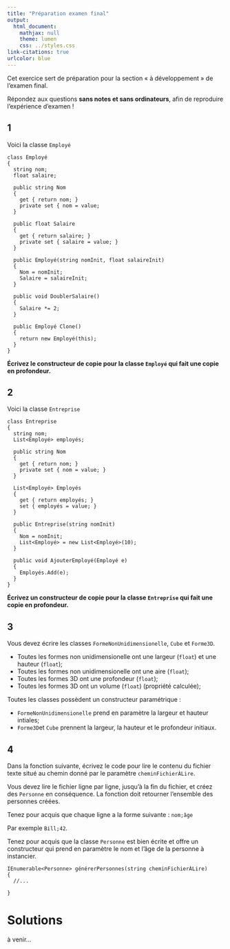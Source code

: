 ```yaml
---
title: "Préparation examen final"
output:
  html_document:
    mathjax: null
    theme: lumen
    css: ../styles.css
link-citations: true
urlcolor: blue
---
```


Cet exercice sert de préparation pour la section « à développement » de l'examen final.

Répondez aux questions **sans notes et sans ordinateurs**, afin de reproduire l'expérience d'examen !

## 1
Voici la classe `Employé`

```
class Employé
{
  string nom;
  float salaire;
  
  public string Nom 
  {
    get { return nom; }
    private set { nom = value;
  }
  
  public float Salaire
  {
    get { return salaire; }
    private set { salaire = value; }
  }
  
  public Employé(string nomInit, float salaireInit)
  {
    Nom = nomInit;
    Salaire = salaireInit;
  }
  
  public void DoublerSalaire()
  {
    Salaire *= 2;
  }
  
  public Employé Clone()
  {
    return new Employé(this);
  }
}
```

**Écrivez le constructeur de copie pour la classe `Employé` qui fait une copie en profondeur.**

## 2
Voici la classe `Entreprise`

```
class Entreprise
{
  string nom;
  List<Employé> employés;
  
  public string Nom
  {
    get { return nom; }
    private set { nom = value; }
  }
  
  List<Employé> Employés
  {
    get { return employés; }
    set { employés = value; }
  }
  
  public Entreprise(string nomInit)
  {
    Nom = nomInit;
    List<Employé> = new List<Employé>(10);
  }
  
  public void AjouterEmployé(Employé e)
  {
    Employés.Add(e);
  }
}
```

**Écrivez un constructeur de copie pour la classe `Entreprise` qui fait une copie en profondeur.**

## 3
Vous devez écrire les classes `FormeNonUnidimensionelle`, `Cube` et `Forme3D`.

* Toutes les formes non unidimensionelle ont une largeur (`float`) et une hauteur (`float`);
* Toutes les formes non unidimensionelle ont une aire (`float`);
* Toutes les formes 3D ont une profondeur (`float`);
* Toutes les formes 3D ont un volume (`float`) (propriété calculée);

Toutes les classes possèdent un constructeur paramétrique :

* `FormeNonUnidimensionelle` prend en paramètre la largeur et hauteur intiales;
* `Forme3D `et `Cube` prennent la largeur, la hauteur et le profondeur initiaux.

## 4
Dans la fonction suivante, écrivez le code pour lire le contenu du fichier texte situé au chemin donné par le paramètre `cheminFichierÀLire`.

Vous devez lire le fichier ligne par ligne, jusqu'à la fin du fichier, et créez des `Personne` en conséquence. La fonction doit retourner l'ensemble des personnes créées.

Tenez pour acquis que chaque ligne a la forme suivante :
`nom;âge`

Par exemple `Bill;42`.

Tenez pour acquis que la classe `Personne` est bien écrite et offre un constructeur qui prend en paramètre le nom et l'âge de la personne à instancier.

```
IEnumerable<Personne> générerPersonnes(string cheminFichierÀLire)
{
  //...

}
```

# Solutions
à venir...

